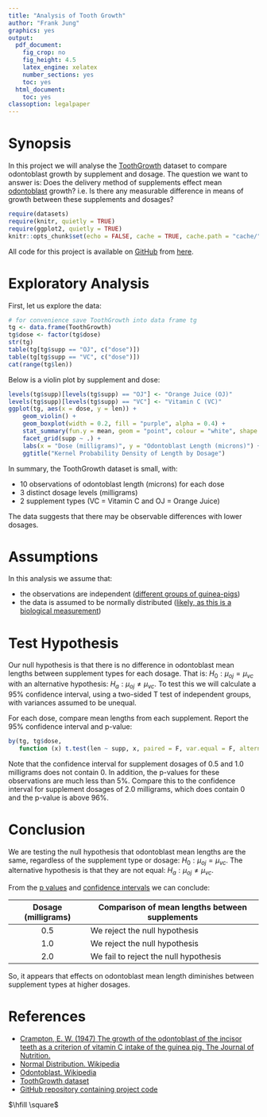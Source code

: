 ```yaml
---
title: "Analysis of Tooth Growth"
author: "Frank Jung"
graphics: yes
output:
  pdf_document:
    fig_crop: no
    fig_height: 4.5
    latex_engine: xelatex
    number_sections: yes
    toc: yes
  html_document:
    toc: yes
classoption: legalpaper
---
```


# Synopsis

In this project we will analyse the 
[ToothGrowth](https://stat.ethz.ch/R-manual/R-devel/library/datasets/html/ToothGrowth.html)
dataset to compare odontoblast growth by supplement and dosage. The question we 
want to answer is: Does the delivery method of supplements effect mean 
[odontoblast](https://en.wikipedia.org/wiki/Odontoblast) growth? i.e. Is there 
any measurable difference in means of growth between these supplements and
dosages?
```r
require(datasets)
require(knitr, quietly = TRUE)
require(ggplot2, quietly = TRUE)
knitr::opts_chunk$set(echo = FALSE, cache = TRUE, cache.path = "cache/", fig.path = "figure/", fig.align="center")
```

All code for this project is available on [GitHub](https://github.com) from [here](https://github.com/frankhjung/statinference-project2).

# Exploratory Analysis

First, let us explore the data:
```r
# for convenience save ToothGrowth into data frame tg
tg <- data.frame(ToothGrowth)
tg$dose <- factor(tg$dose)
str(tg)
table(tg[tg$supp == "OJ", c("dose")])
table(tg[tg$supp == "VC", c("dose")])
cat(range(tg$len))
```

Below is a violin plot by supplement and dose:
```r
levels(tg$supp)[levels(tg$supp) == "OJ"] <- "Orange Juice (OJ)"
levels(tg$supp)[levels(tg$supp) == "VC"] <- "Vitamin C (VC)"
ggplot(tg, aes(x = dose, y = len)) +
    geom_violin() +
    geom_boxplot(width = 0.2, fill = "purple", alpha = 0.4) +
    stat_summary(fun.y = mean, geom = "point", colour = "white", shape = 19, size = 2) +
    facet_grid(supp ~ .) +
    labs(x = "Dose (milligrams)", y = "Odontoblast Length (microns)") +
    ggtitle("Kernel Probability Density of Length by Dosage")
```

In summary, the ToothGrowth dataset is small, with:

* 10 observations of odontoblast length (microns) for each dose
* 3 distinct dosage levels (milligrams)
* 2 supplement types (VC = Vitamin C and OJ = Orange Juice)

The data suggests that there may be observable differences with lower dosages.

# Assumptions

In this analysis we assume that:

* the observations are independent ([different groups of guinea-pigs](http://jn.nutrition.org/content/33/5/491.full.pdf))
* the data is assumed to be normally distributed ([likely, as this is a biological measurement](https://en.wikipedia.org/wiki/Normal_distribution#/Approximate_normality))

# Test Hypothesis

Our null hypothesis is that there is no difference in odontoblast mean lengths 
between supplement types for each dosage. That is: $H_0 : \mu_{oj} = \mu_{vc}$ 
with an alternative hypothesis: $H_a : \mu_{oj} \ne \mu_{vc}$. To test this we 
will calculate a 95% confidence interval, using a two-sided T test of
independent groups, with variances assumed to be unequal.

For each dose, compare mean lengths from each supplement. Report the 95%
confidence interval and p-value:
```r
by(tg, tg$dose,
   function (x) t.test(len ~ supp, x, paired = F, var.equal = F, alternative = "t"))
```

Note that the confidence interval for supplement dosages of 0.5 and 1.0 
milligrams does not contain 0. In addition, the p-values for these observations 
are much less than 5%. Compare this to the confidence interval for supplement
dosages of 2.0 milligrams, which does contain 0 and the p-value is above 96%.

# Conclusion

We are testing the null hypothesis that odontoblast mean lengths are the same, 
regardless of the supplement type or dosage: $H_0 : \mu_{oj} = \mu_{vc}$. The
alternative hypothesis is that they are not equal: $H_a : \mu_{oj} \ne
\mu_{vc}$.

From the [p values](https://en.wikipedia.org/wiki/P-value) and [confidence
intervals](https://en.wikipedia.org/wiki/Confidence_interval) we can conclude:

| Dosage (milligrams) | Comparison of mean lengths between supplements |
|:-------------------:|------------------------------------------------|
| 0.5                 | We reject the null hypothesis                  |
| 1.0                 | We reject the null hypothesis                  |
| 2.0                 | We fail to reject the null hypothesis          |

So, it appears that effects on odontoblast mean length diminishes between
supplement types at higher dosages.

# References

* [Crampton, E. W. (1947) The growth of the odontoblast of the incisor teeth as a criterion of vitamin C intake of the guinea pig. The Journal of Nutrition.](http://jn.nutrition.org/content/33/5/491.full.pdf)
* [Normal Distribution. Wikipedia](https://en.wikipedia.org/wiki/Normal_distribution)
* [Odontoblast. Wikipedia](https://en.wikipedia.org/wiki/Odontoblast)
* [ToothGrowth dataset](https://stat.ethz.ch/R-manual/R-devel/library/datasets/html/ToothGrowth.html)
* [GitHub repository containing project code](https://github.com/frankhjung/statinference-project2)

$\hfill \square$
